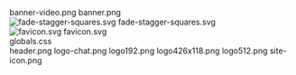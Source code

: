    
<PopImage className="sm:float-right clear-right m-auto sm:m-1 sm:ml-4" src={PNG_banner_video_png} width={384} alt="banner-video.png">
	banner-video.png
</PopImage>
<PopImage className="sm:float-left clear-left m-auto sm:m-1 sm:mr-4" src={PNG_banner_png} width={384} alt="banner.png">
	banner.png
</PopImage>
<div className="sm:float-right clear-right m-auto sm:m-1 sm:ml-4">
<img src={SVG_fade_stagger_squares_svg.src} width={384} alt="fade-stagger-squares.svg"/>
	fade-stagger-squares.svg
</div>
<div className="sm:float-left clear-left m-auto sm:m-1 sm:mr-4">
<img src={SVG_favicon_svg.src} width={384} alt="favicon.svg"/>
	favicon.svg
</div>
<div className="sm:float-right clear-right m-auto sm:m-1 sm:ml-4">
	<link rel='stylesheet' href={CSS_globals_css.src}/>
	globals.css
</div>
<PopImage className="sm:float-left clear-left m-auto sm:m-1 sm:mr-4" src={PNG_header_png} width={384} alt="header.png">
	header.png
</PopImage>
<PopImage className="sm:float-right clear-right m-auto sm:m-1 sm:ml-4" src={PNG_logo_chat_png} width={384} alt="logo-chat.png">
	logo-chat.png
</PopImage>
<PopImage className="sm:float-left clear-left m-auto sm:m-1 sm:mr-4" src={PNG_logo192_png} width={384} alt="logo192.png">
	logo192.png
</PopImage>
<PopImage className="sm:float-right clear-right m-auto sm:m-1 sm:ml-4" src={PNG_logo426x118_png} width={384} alt="logo426x118.png">
	logo426x118.png
</PopImage>
<PopImage className="sm:float-left clear-left m-auto sm:m-1 sm:mr-4" src={PNG_logo512_png} width={384} alt="logo512.png">
	logo512.png
</PopImage>
<PopImage className="sm:float-right clear-right m-auto sm:m-1 sm:ml-4" src={PNG_site_icon_png} width={384} alt="site-icon.png">
	site-icon.png
</PopImage>
